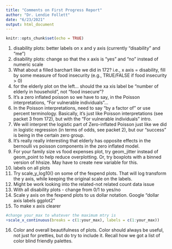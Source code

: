 ```yaml
---
title: "Comments on First Progress Report"
author: "Dr. Lendie Follett"
date: "6/23/2021"
output: html_document
---
```


```r
knitr::opts_chunk$set(echo = TRUE)
```

1. disability plots: better labels on x and y axis (currently "disability" and "me")
2. disability plots: change so that the x axis is "yes" and "no" instead of numeric scale
3. What about a filled barchart like we did in 172? i.e., x axis = disability, fill by some measure of food insecurity (e.g., TRUE/FALSE if food insecurity > 0)
4. for the elderly plot on the left... should the xa xis label be "number of elderly in household", not "food insecure"?
5. It's a zero inflated poisson so we have to say, in the Poisson interpretations, "For vulnerable individuals"...
6. In the Poisson interpretations, need to say "by a factor of" or use percent terminology. Basically, it's just like Poisson interpretations (see packet 3 from 172), but with the "For vulnerable individuals" intro.
7. We will interpret the logistic part of Zero-inflated Poisson just like we did in logistic regression (in terms of odds, see packet 2), but our "success" is being in the certain zero group. 
8. It's really really interesting that elderly has opposite effects in the bernoulli vs poisson components in the zero inflated model.
9. For your family size vs food expenses plot, try geom_jitter instead of geom_point to help reduce overplotting. Or, try boxplots with a binned version of hhsize. May have to create new variable for this.
10. labels on all plots
11. Try scale_y_log10() on some of the fexpend plots. That will log transform the y axis, while keeping the original scale on the labels. 
12. Might be work looking into the related-not related count data issue
13. With all disability plots - change from 0/1 to yes/no
14. Scale y axis on the fexpend plots to us dollar notation. Google "dollar axis labels ggplot2"
15. To make x axis clearer

```r
#change your_max to whatever the maximum mtry is
+scale_x_continuous(breaks = c(1:your_max), labels = c(1:your_max))
```

16. Color and overall beautifulness of plots. Color should always be useful, not just for pretties, but do try to include it. Recall how we got a list of color blind friendly palettes. 

